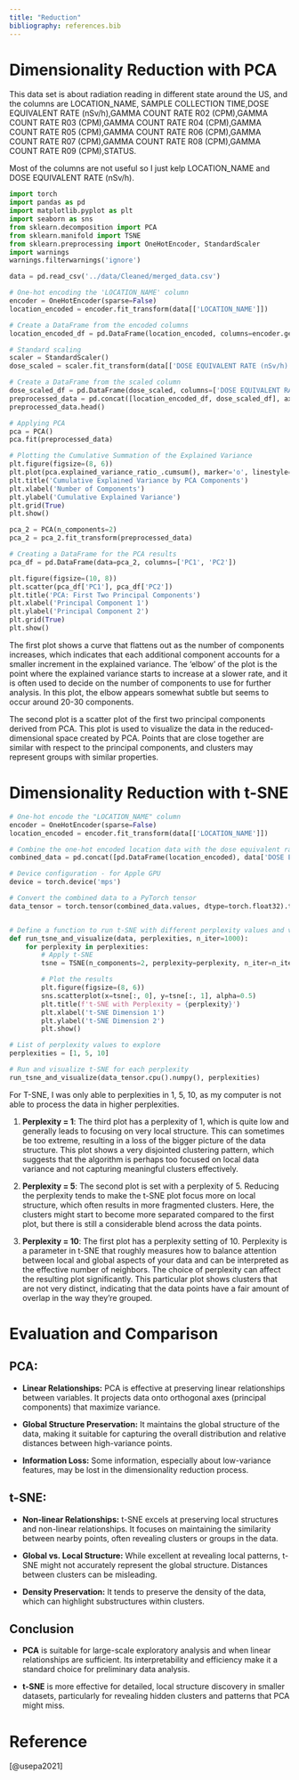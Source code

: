 ```yaml
---
title: "Reduction"
bibliography: references.bib
---
```


# Dimensionality Reduction with PCA

This data set is about radiation reading in different state around the US, and the columns are LOCATION_NAME, SAMPLE COLLECTION TIME,DOSE EQUIVALENT RATE (nSv/h),GAMMA COUNT RATE R02 (CPM),GAMMA COUNT RATE R03 (CPM),GAMMA COUNT RATE R04 (CPM),GAMMA COUNT RATE R05 (CPM),GAMMA COUNT RATE R06 (CPM),GAMMA COUNT RATE R07 (CPM),GAMMA COUNT RATE R08 (CPM),GAMMA COUNT RATE R09 (CPM),STATUS.

Most of the columns are not useful so I just kelp LOCATION_NAME and DOSE EQUIVALENT RATE (nSv/h).

```python
import torch 
import pandas as pd
import matplotlib.pyplot as plt
import seaborn as sns
from sklearn.decomposition import PCA
from sklearn.manifold import TSNE
from sklearn.preprocessing import OneHotEncoder, StandardScaler
import warnings
warnings.filterwarnings('ignore')
```

```python
data = pd.read_csv('../data/Cleaned/merged_data.csv')

# One-hot encoding the 'LOCATION_NAME' column
encoder = OneHotEncoder(sparse=False)
location_encoded = encoder.fit_transform(data[['LOCATION_NAME']])

# Create a DataFrame from the encoded columns
location_encoded_df = pd.DataFrame(location_encoded, columns=encoder.get_feature_names_out(['LOCATION_NAME']))

# Standard scaling
scaler = StandardScaler()
dose_scaled = scaler.fit_transform(data[['DOSE EQUIVALENT RATE (nSv/h)']])

# Create a DataFrame from the scaled column
dose_scaled_df = pd.DataFrame(dose_scaled, columns=['DOSE EQUIVALENT RATE (nSv/h)'])
preprocessed_data = pd.concat([location_encoded_df, dose_scaled_df], axis=1)
preprocessed_data.head()

# Applying PCA
pca = PCA()
pca.fit(preprocessed_data)

# Plotting the Cumulative Summation of the Explained Variance
plt.figure(figsize=(8, 6))
plt.plot(pca.explained_variance_ratio_.cumsum(), marker='o', linestyle='--')
plt.title('Cumulative Explained Variance by PCA Components')
plt.xlabel('Number of Components')
plt.ylabel('Cumulative Explained Variance')
plt.grid(True)
plt.show()

pca_2 = PCA(n_components=2)
pca_2 = pca_2.fit_transform(preprocessed_data)

# Creating a DataFrame for the PCA results
pca_df = pd.DataFrame(data=pca_2, columns=['PC1', 'PC2'])

plt.figure(figsize=(10, 8))
plt.scatter(pca_df['PC1'], pca_df['PC2'])
plt.title('PCA: First Two Principal Components')
plt.xlabel('Principal Component 1')
plt.ylabel('Principal Component 2')
plt.grid(True)
plt.show()
```

The first plot shows a curve that flattens out as the number of components increases, which indicates that each additional component accounts for a smaller increment in the explained variance. The 'elbow' of the plot is the point where the explained variance starts to increase at a slower rate, and it is often used to decide on the number of components to use for further analysis. In this plot, the elbow appears somewhat subtle but seems to occur around 20-30 components.

The second plot is a scatter plot of the first two principal components derived from PCA. This plot is used to visualize the data in the reduced-dimensional space created by PCA. Points that are close together are similar with respect to the principal components, and clusters may represent groups with similar properties.

# Dimensionality Reduction with t-SNE

```python
# One-hot encode the "LOCATION_NAME" column
encoder = OneHotEncoder(sparse=False)
location_encoded = encoder.fit_transform(data[['LOCATION_NAME']])

# Combine the one-hot encoded location data with the dose equivalent rate data
combined_data = pd.concat([pd.DataFrame(location_encoded), data['DOSE EQUIVALENT RATE (nSv/h)']], axis=1)

# Device configuration - for Apple GPU
device = torch.device('mps')

# Convert the combined data to a PyTorch tensor
data_tensor = torch.tensor(combined_data.values, dtype=torch.float32).to(device)


# Define a function to run t-SNE with different perplexity values and visualize the results
def run_tsne_and_visualize(data, perplexities, n_iter=1000):
    for perplexity in perplexities:
        # Apply t-SNE
        tsne = TSNE(n_components=2, perplexity=perplexity, n_iter=n_iter, random_state=42).fit_transform(data)

        # Plot the results
        plt.figure(figsize=(8, 6))
        sns.scatterplot(x=tsne[:, 0], y=tsne[:, 1], alpha=0.5)
        plt.title(f't-SNE with Perplexity = {perplexity}')
        plt.xlabel('t-SNE Dimension 1')
        plt.ylabel('t-SNE Dimension 2')
        plt.show()

# List of perplexity values to explore
perplexities = [1, 5, 10]

# Run and visualize t-SNE for each perplexity
run_tsne_and_visualize(data_tensor.cpu().numpy(), perplexities)
```

For T-SNE, I was only able to perplexities in 1, 5, 10, as my computer is not able to process the data in higher perplexities.

1.  **Perplexity = 1**: The third plot has a perplexity of 1, which is quite low and generally leads to focusing on very local structure. This can sometimes be too extreme, resulting in a loss of the bigger picture of the data structure. This plot shows a very disjointed clustering pattern, which suggests that the algorithm is perhaps too focused on local data variance and not capturing meaningful clusters effectively.

2.  **Perplexity = 5**: The second plot is set with a perplexity of 5. Reducing the perplexity tends to make the t-SNE plot focus more on local structure, which often results in more fragmented clusters. Here, the clusters might start to become more separated compared to the first plot, but there is still a considerable blend across the data points.

3.  **Perplexity = 10**: The first plot has a perplexity setting of 10. Perplexity is a parameter in t-SNE that roughly measures how to balance attention between local and global aspects of your data and can be interpreted as the effective number of neighbors. The choice of perplexity can affect the resulting plot significantly. This particular plot shows clusters that are not very distinct, indicating that the data points have a fair amount of overlap in the way they're grouped.

# Evaluation and Comparison

## **PCA:**

-   **Linear Relationships:** PCA is effective at preserving linear relationships between variables. It projects data onto orthogonal axes (principal components) that maximize variance.

-   **Global Structure Preservation:** It maintains the global structure of the data, making it suitable for capturing the overall distribution and relative distances between high-variance points.

-   **Information Loss:** Some information, especially about low-variance features, may be lost in the dimensionality reduction process.

## **t-SNE:**

-   **Non-linear Relationships:** t-SNE excels at preserving local structures and non-linear relationships. It focuses on maintaining the similarity between nearby points, often revealing clusters or groups in the data.

-   **Global vs. Local Structure:** While excellent at revealing local patterns, t-SNE might not accurately represent the global structure. Distances between clusters can be misleading.

-   **Density Preservation:** It tends to preserve the density of the data, which can highlight substructures within clusters.

## **Conclusion**

-   **PCA** is suitable for large-scale exploratory analysis and when linear relationships are sufficient. Its interpretability and efficiency make it a standard choice for preliminary data analysis.

-   **t-SNE** is more effective for detailed, local structure discovery in smaller datasets, particularly for revealing hidden clusters and patterns that PCA might miss.

# Reference

[@usepa2021]